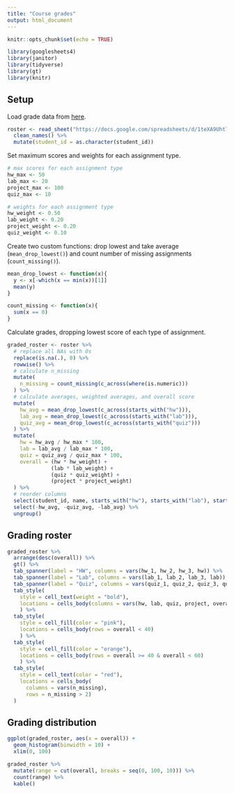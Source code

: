 ```yaml
---
title: "Course grades"
output: html_document
---
```


```r
knitr::opts_chunk$set(echo = TRUE)
```

```r
library(googlesheets4)
library(janitor)
library(tidyverse)
library(gt)
library(knitr)
```

## Setup

Load grade data from [here](https://docs.google.com/spreadsheets/d/1teXA9Uhtl3KuXbIZBEeDb6v9-Y9uE01lpoQ9fx_dS0Y/edit?usp=sharing).

```r
roster <- read_sheet("https://docs.google.com/spreadsheets/d/1teXA9Uhtl3KuXbIZBEeDb6v9-Y9uE01lpoQ9fx_dS0Y/edit?usp=sharing") %>%
  clean_names() %>%
  mutate(student_id = as.character(student_id))
```

Set maximum scores and weights for each assignment type.

```r
# max scores for each assignment type
hw_max <- 50
lab_max <- 20
project_max <- 100
quiz_max <- 10

# weights for each assignment type
hw_weight <- 0.50
lab_weight <- 0.20
project_weight <- 0.20
quiz_weight <- 0.10
```

Create two custom functions: drop lowest and take average (`mean_drop_lowest()`) and count number of missing assignments (`count_missing()`).

```r
mean_drop_lowest <- function(x){
  y <- x[-which(x == min(x))[1]]
  mean(y)
}
```

```r
count_missing <- function(x){
  sum(x == 0)
}
```

Calculate grades, dropping lowest score of each type of assignment.

```r
graded_roster <- roster %>%
  # replace all NAs with 0s
  replace(is.na(.), 0) %>%
  rowwise() %>%
  # calculate n_missing
  mutate(
    n_missing = count_missing(c_across(where(is.numeric)))
  ) %>%
  # calculate averages, weighted averages, and overall score
  mutate(
    hw_avg = mean_drop_lowest(c_across(starts_with("hw"))),
    lab_avg = mean_drop_lowest(c_across(starts_with("lab"))),
    quiz_avg = mean_drop_lowest(c_across(starts_with("quiz")))
  ) %>%
  mutate(
    hw = hw_avg / hw_max * 100,
    lab = lab_avg / lab_max * 100,
    quiz = quiz_avg / quiz_max * 100,
    overall = (hw * hw_weight) + 
              (lab * lab_weight) + 
              (quiz * quiz_weight) + 
              (project * project_weight)
  ) %>%
  # reorder columns
  select(student_id, name, starts_with("hw"), starts_with("lab"), starts_with("quiz"), project, overall, n_missing) %>%
  select(-hw_avg, -quiz_avg, -lab_avg) %>%
  ungroup()
```

## Grading roster

```r
graded_roster %>%
  arrange(desc(overall)) %>%
  gt() %>%
  tab_spanner(label = "HW", columns = vars(hw_1, hw_2, hw_3, hw)) %>%
  tab_spanner(label = "Lab", columns = vars(lab_1, lab_2, lab_3, lab)) %>%
  tab_spanner(label = "Quiz", columns = vars(quiz_1, quiz_2, quiz_3, quiz)) %>%
  tab_style(
    style = cell_text(weight = "bold"),
    locations = cells_body(columns = vars(hw, lab, quiz, project, overall))
    ) %>%
  tab_style(
    style = cell_fill(color = "pink"),
    locations = cells_body(rows = overall < 40)
    ) %>%
  tab_style(
    style = cell_fill(color = "orange"),
    locations = cells_body(rows = overall >= 40 & overall < 60)
    ) %>%
  tab_style(
    style = cell_text(color = "red"),
    locations = cells_body(
      columns = vars(n_missing),
      rows = n_missing > 2)
  )
```

## Grading distribution

```r
ggplot(graded_roster, aes(x = overall)) +
  geom_histogram(binwidth = 10) +
  xlim(0, 100)
```


```r
graded_roster %>%
  mutate(range = cut(overall, breaks = seq(0, 100, 10))) %>%
  count(range) %>%
  kable()
```

